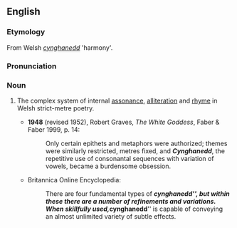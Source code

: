 ==English==
===Etymology===
From Welsh ''[[#Welsh|cynghanedd]]'' 'harmony'.

===Pronunciation===
{{IPA|/kəŋˈhænɛð/}}

===Noun===
{{en-noun|-}}

# {{prosody}} The complex system of internal [[assonance]], [[alliteration]] and [[rhyme]] in Welsh strict-metre poetry.
#*'''1948''' (revised 1952), Robert Graves, ''The White Goddess'', Faber & Faber 1999, p. 14:
#*:Only certain epithets and metaphors were authorized; themes were similarly restricted, metres fixed, and '''''Cynghanedd''''', the repetitive use of consonantal sequences with variation of vowels, became a burdensome obsession.
#* Britannica Online Encyclopedia:
#*:There are four fundamental types of '''''cynghanedd''''', but within these there are a number of refinements and variations. When skillfully used, '''''cynghanedd''''' is capable of conveying an almost unlimited variety of subtle effects.